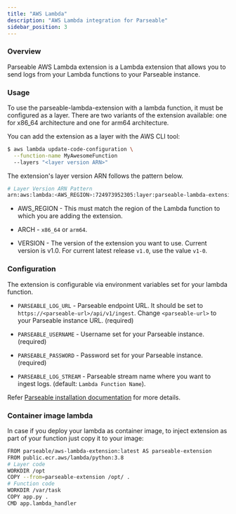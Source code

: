 ```yaml
---
title: "AWS Lambda"
description: "AWS Lambda integration for Parseable"
sidebar_position: 3
---
```

### Overview
Parseable AWS Lambda extension is a Lambda extension that allows you to send logs from your Lambda functions to your Parseable instance.

### Usage
To use the parseable-lambda-extension with a lambda function, it must be configured as a layer. There are two variants of the extension available: one for x86_64 architecture and one for arm64 architecture.

You can add the extension as a layer with the AWS CLI tool:


```bash
$ aws lambda update-code-configuration \
  --function-name MyAwesomeFunction
  --layers "<layer version ARN>"
```
The extension's layer version ARN follows the pattern below.


```bash
# Layer Version ARN Pattern
arn:aws:lambda:<AWS_REGION>:724973952305:layer:parseable-lambda-extension-<ARCH>-<VERSION>:1
```

- AWS_REGION - This must match the region of the Lambda function to which you are adding the extension.

- ARCH - `x86_64` or `arm64`.

- VERSION - The version of the extension you want to use. Current version is v1.0. For current latest release `v1.0`, use the value `v1-0`.

### Configuration
The extension is configurable via environment variables set for your lambda function.

- `PARSEABLE_LOG_URL` - Parseable endpoint URL. It should be set to `https://<parseable-url>/api/v1/ingest`. Change `<parseable-url>` to your Parseable instance URL. (required)

- `PARSEABLE_USERNAME` - Username set for your Parseable instance. (required)

- `PARSEABLE_PASSWORD` - Password set for your Parseable instance. (required)

- `PARSEABLE_LOG_STREAM` - Parseable stream name where you want to ingest logs. (default: `Lambda Function Name`).

Refer [Parseable installation documentation](https://www.parseable.com/docs/installation) for more details.

### Container image lambda
In case if you deploy your lambda as container image, to inject extension as part of your function just copy it to your image:


```bash
FROM parseable/aws-lambda-extension:latest AS parseable-extension
FROM public.ecr.aws/lambda/python:3.8
# Layer code
WORKDIR /opt
COPY --from=parseable-extension /opt/ .
# Function code
WORKDIR /var/task
COPY app.py .
CMD app.lambda_handler 
```